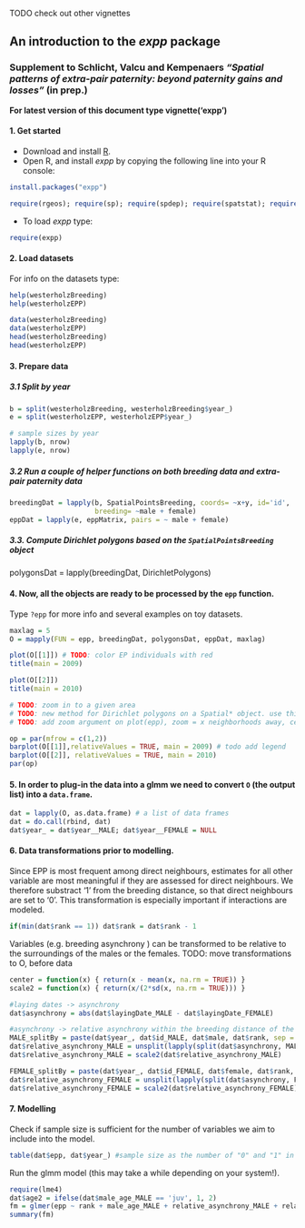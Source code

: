 <!--
%\VignetteEngine{knitr::docco_linear}
%\VignetteIndexEntry{An introduction to expp}
-->


TODO check out other vignettes

An introduction to the _expp_ package
-------------------------------------

### Supplement to Schlicht, Valcu and Kempenaers _"Spatial patterns of extra-pair paternity: beyond paternity gains and losses"_ (in prep.)

**For latest version of this document type vignette('expp')**

#### 1. Get started
 * Download and install [R](http://cran.rstudio.com/).
 * Open R, and install _expp_ by copying the following line into your R console:  
```r
install.packages("expp")
```  
  
```r
require(rgeos); require(sp); require(spdep); require(spatstat); require(deldir)
```
 * To load _expp_ type:   
```r
require(expp)
```

#### 2. Load datasets
For info on the datasets type: 
```r
help(westerholzBreeding)
help(westerholzEPP)
```
```r
data(westerholzBreeding)
data(westerholzEPP)
head(westerholzBreeding)
head(westerholzEPP)
```
  
#### 3. Prepare data

##### 3.1 Split by year

```r
b = split(westerholzBreeding, westerholzBreeding$year_)
e = split(westerholzEPP, westerholzEPP$year_) 

# sample sizes by year
lapply(b, nrow)
lapply(e, nrow)
```
##### 3.2 Run a couple of helper functions on both breeding data and extra-pair paternity data 
```r
breedingDat = lapply(b, SpatialPointsBreeding, coords= ~x+y, id='id', 
                     breeding= ~male + female)
eppDat = lapply(e, eppMatrix, pairs = ~ male + female)
```

##### 3.3. Compute Dirichlet polygons based on the `SpatialPointsBreeding` object
polygonsDat = lapply(breedingDat, DirichletPolygons)
  
  
#### 4. Now, all the objects are ready to be processed by the `epp` function.
Type `?epp` for more info and several examples on toy datasets.

```r
maxlag = 5
O = mapply(FUN = epp, breedingDat, polygonsDat, eppDat, maxlag)

plot(O[[1]]) # TODO: color EP individuals with red
title(main = 2009)

plot(O[[2]])
title(main = 2010)

# TODO: zoom in to a given area
# TODO: new method for Dirichlet polygons on a Spatial* object. use this method here!
# TODO: add zoom argument on plot(epp), zoom = x neighborhoods away, center = box no. for zoom.

op = par(mfrow = c(1,2))
barplot(O[[1]],relativeValues = TRUE, main = 2009) # todo add legend
barplot(O[[2]], relativeValues = TRUE, main = 2010)
par(op)

```
  
#### 5. In order to plug-in the data into a glmm we need to convert `O` (the output list) into a `data.frame`.
```r
dat = lapply(O, as.data.frame) # a list of data frames
dat = do.call(rbind, dat)
dat$year_ = dat$year__MALE; dat$year__FEMALE = NULL

```

#### 6. Data transformations prior to modelling.
Since EPP is most frequent among direct neighbours, estimates for all other variable are most meaningful if they are assessed for direct neighbours. We therefore substract '1' from the breeding distance, so that direct neighbours are set to '0'. This transformation is especially important if interactions are modeled.
```r
if(min(dat$rank == 1)) dat$rank = dat$rank - 1
```
Variables (e.g. breeding asynchrony ) can be transformed to be relative to the surroundings of the males or the females.
TODO: move transformations to O, before data

```r
center = function(x) { return(x - mean(x, na.rm = TRUE)) }
scale2 = function(x) { return(x/(2*sd(x, na.rm = TRUE))) }

#laying dates -> asynchrony
dat$asynchrony = abs(dat$layingDate_MALE - dat$layingDate_FEMALE)

#asynchrony -> relative asynchrony within the breeding distance of the focal pair
MALE_splitBy = paste(dat$year_, dat$id_MALE, dat$male, dat$rank, sep = "_")
dat$relative_asynchrony_MALE = unsplit(lapply(split(dat$asynchrony, MALE_splitBy), center), MALE_splitBy)
dat$relative_asynchrony_MALE = scale2(dat$relative_asynchrony_MALE)

FEMALE_splitBy = paste(dat$year_, dat$id_FEMALE, dat$female, dat$rank, sep = "_")
dat$relative_asynchrony_FEMALE = unsplit(lapply(split(dat$asynchrony, FEMALE_splitBy), center), FEMALE_splitBy)
dat$relative_asynchrony_FEMALE = scale2(dat$relative_asynchrony_FEMALE)
```

#### 7. Modelling
Check if sample size is sufficient for the number of variables we aim to include into the model.
```r
table(dat$epp, dat$year_) #sample size as the number of "0" and "1" in the epp column
```
Run the glmm model (this may take a while depending on your system!).
```r
require(lme4)
dat$age2 = ifelse(dat$male_age_MALE == 'juv', 1, 2)
fm = glmer(epp ~ rank + male_age_MALE + relative_asynchrony_MALE + relative_asynchrony_FEMALE + (1|male) + (1|female) + (1|year_), data = dat, family = binomial)
summary(fm)
```











